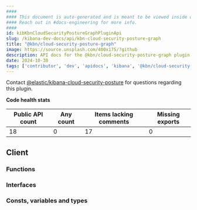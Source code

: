 ```yaml
---
####
#### This document is auto-generated and is meant to be viewed inside our experimental, new docs system.
#### Reach out in #docs-engineering for more info.
####
id: kibKbnCloudSecurityPostureGraphPluginApi
slug: /kibana-dev-docs/api/kbn-cloud-security-posture-graph
title: "@kbn/cloud-security-posture-graph"
image: https://source.unsplash.com/400x175/?github
description: API docs for the @kbn/cloud-security-posture-graph plugin
date: 2024-10-30
tags: ['contributor', 'dev', 'apidocs', 'kibana', '@kbn/cloud-security-posture-graph']
---
```




Contact [@elastic/kibana-cloud-security-posture](https://github.com/orgs/elastic/teams/kibana-cloud-security-posture) for questions regarding this plugin.

**Code health stats**

| Public API count  | Any count | Items lacking comments | Missing exports |
|-------------------|-----------|------------------------|-----------------|
| 18 | 0 | 17 | 0 |

## Client

### Functions
<DocDefinitionList data={kbnCloudSecurityPostureGraphObj.client.functions}/>

### Interfaces
<DocDefinitionList data={kbnCloudSecurityPostureGraphObj.client.interfaces}/>

### Consts, variables and types
<DocDefinitionList data={kbnCloudSecurityPostureGraphObj.client.misc}/>

